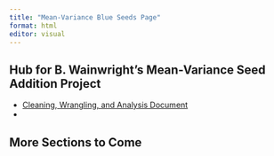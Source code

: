 ```yaml
---
title: "Mean-Variance Blue Seeds Page"
format: html
editor: visual
---
```


## Hub for B. Wainwright's Mean-Variance Seed Addition Project

- [Cleaning, Wrangling, and Analysis Document](scripts/MVEBlueSeeds.html)
- 

## More Sections to Come

